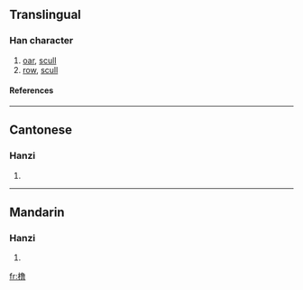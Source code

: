 {{see|櫓}}

==Translingual==
===Han character===
{{Han char|rn=75|rad=木|as=12|sn=16|four=|canj=木弓田日 (DNWA), X木弓田日 (XDNWA)}}
# [[oar]], [[scull]]
# [[row]], [[scull]]
====References====
{{Han ref|kx=0555.311|hdz=21294.060|uh=6A79|ud=27257}}

----
==Cantonese==
===Hanzi===
{{yue-hanzi|jyut=|y=lou5}}
# {{defn|Cantonese}}

----
==Mandarin==
===Hanzi===
{{cmn-hanzi|tra=櫓|pin=[[lǔ]] ([[lu3]])|wg=lu<sup>3</sup>}}
# {{defn|Mandarin}}

[[fr:橹]]